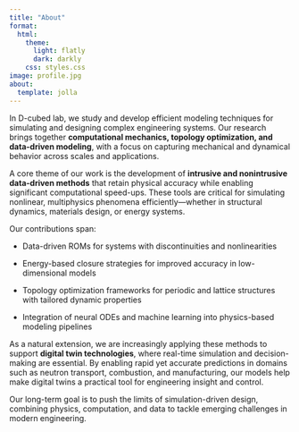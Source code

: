 ```yaml
---
title: "About"
format:
  html:
    theme:
      light: flatly
      dark: darkly
    css: styles.css
image: profile.jpg
about:
  template: jolla
---
```


In D-cubed lab, we study and develop efficient modeling techniques for simulating and designing complex engineering systems. Our research brings together **computational mechanics, topology optimization, and data-driven modeling**, with a focus on capturing mechanical and dynamical behavior across scales and applications.

A core theme of our work is the development of **intrusive and nonintrusive data-driven methods** that retain physical accuracy while enabling significant computational speed-ups. These tools are critical for simulating nonlinear, multiphysics phenomena efficiently—whether in structural dynamics, materials design, or energy systems.

Our contributions span:

- Data-driven ROMs for systems with discontinuities and nonlinearities

- Energy-based closure strategies for improved accuracy in low-dimensional models

- Topology optimization frameworks for periodic and lattice structures with tailored dynamic properties

- Integration of neural ODEs and machine learning into physics-based modeling pipelines

As a natural extension, we are increasingly applying these methods to support **digital twin technologies**, where real-time simulation and decision-making are essential. By enabling rapid yet accurate predictions in domains such as neutron transport, combustion, and manufacturing, our models help make digital twins a practical tool for engineering insight and control.

Our long-term goal is to push the limits of simulation-driven design, combining physics, computation, and data to tackle emerging challenges in modern engineering.

```{=html}
<style>

/* Ensure paragraphs, headings, and lists are left-aligned */
h1, h2, h3, h4, h5, h6, ul, ol {
  text-align: left !important;
}

/* Remove Bootstrap's default centering */
.container, .main-content {
  text-align: left !important;
}

/* Optional: Fix alignment for specific sections */
#about, #research-focus, #certifications {
  text-align: left !important;
}
</style>
```
